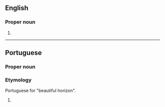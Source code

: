 ==English==
{{wikipedia}}

===Proper noun===
{{en-proper noun|head=Belo Horizonte}}

# {{place|en|municipality/state capital|s/Minas Gerais|c/Brazil}}

----

==Portuguese==

===Proper noun===
{{pt-proper noun|head=[[belo|Belo]] [[horizonte|Horizonte]]}}

===Etymology===
Portuguese for "beautiful horizon".

# {{place|pt|municipality/state capital|s/Minas Gerais|c/Brazil|t=Belo Horizonte}}